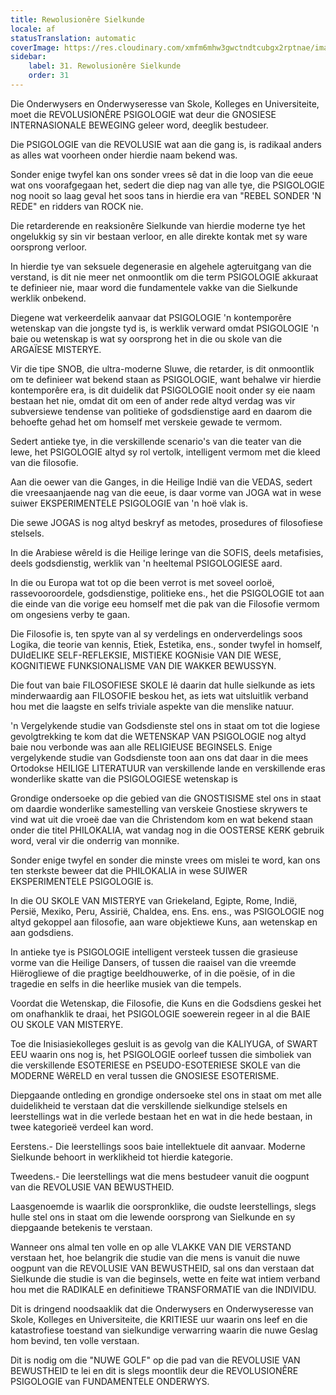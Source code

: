 ```yaml
---
title: Rewolusionêre Sielkunde
locale: af
statusTranslation: automatic
coverImage: https://res.cloudinary.com/xmfm6mhw3gwctndtcubgx2rptnae/image/upload/v1740337243/small_cover_educacion_fundamental_a051170f1c.webp
sidebar:
    label: 31. Rewolusionêre Sielkunde
    order: 31
---
```

Die Onderwysers en Onderwyseresse van Skole, Kolleges en Universiteite, moet die REVOLUSIONÊRE PSIGOLOGIE wat deur die GNOSIESE INTERNASIONALE BEWEGING geleer word, deeglik bestudeer.

Die PSIGOLOGIE van die REVOLUSIE wat aan die gang is, is radikaal anders as alles wat voorheen onder hierdie naam bekend was.

Sonder enige twyfel kan ons sonder vrees sê dat in die loop van die eeue wat ons voorafgegaan het, sedert die diep nag van alle tye, die PSIGOLOGIE nog nooit so laag geval het soos tans in hierdie era van "REBEL SONDER 'N REDE" en ridders van ROCK nie.

Die retarderende en reaksionêre Sielkunde van hierdie moderne tye het ongelukkig sy sin vir bestaan verloor, en alle direkte kontak met sy ware oorsprong verloor.

In hierdie tye van seksuele degenerasie en algehele agteruitgang van die verstand, is dit nie meer net onmoontlik om die term PSIGOLOGIE akkuraat te definieer nie, maar word die fundamentele vakke van die Sielkunde werklik onbekend.

Diegene wat verkeerdelik aanvaar dat PSIGOLOGIE 'n kontemporêre wetenskap van die jongste tyd is, is werklik verward omdat PSIGOLOGIE 'n baie ou wetenskap is wat sy oorsprong het in die ou skole van die ARGAÏESE MISTERYE.

Vir die tipe SNOB, die ultra-moderne Sluwe, die retarder, is dit onmoontlik om te definieer wat bekend staan as PSIGOLOGIE, want behalwe vir hierdie kontemporêre era, is dit duidelik dat PSIGOLOGIE nooit onder sy eie naam bestaan het nie, omdat dit om een of ander rede altyd verdag was vir subversiewe tendense van politieke of godsdienstige aard en daarom die behoefte gehad het om homself met verskeie gewade te vermom.

Sedert antieke tye, in die verskillende scenario's van die teater van die lewe, het PSIGOLOGIE altyd sy rol vertolk, intelligent vermom met die kleed van die filosofie.

Aan die oewer van die Ganges, in die Heilige Indië van die VEDAS, sedert die vreesaanjaende nag van die eeue, is daar vorme van JOGA wat in wese suiwer EKSPERIMENTELE PSIGOLOGIE van 'n hoë vlak is.

Die sewe JOGAS is nog altyd beskryf as metodes, prosedures of filosofiese stelsels.

In die Arabiese wêreld is die Heilige leringe van die SOFIS, deels metafisies, deels godsdienstig, werklik van 'n heeltemal PSIGOLOGIESE aard.

In die ou Europa wat tot op die been verrot is met soveel oorloë, rassevooroordele, godsdienstige, politieke ens., het die PSIGOLOGIE tot aan die einde van die vorige eeu homself met die pak van die Filosofie vermom om ongesiens verby te gaan.

Die Filosofie is, ten spyte van al sy verdelings en onderverdelings soos Logika, die teorie van kennis, Etiek, Estetika, ens., sonder twyfel in homself, DUIdELIKE SELF-REFLEKSIE, MISTIEKE KOGNisie VAN DIE WESE, KOGNITIEWE FUNKSIONALISME VAN DIE WAKKER BEWUSSYN.

Die fout van baie FILOSOFIESE SKOLE lê daarin dat hulle sielkunde as iets minderwaardig aan FILOSOFIE beskou het, as iets wat uitsluitlik verband hou met die laagste en selfs triviale aspekte van die menslike natuur.

'n Vergelykende studie van Godsdienste stel ons in staat om tot die logiese gevolgtrekking te kom dat die WETENSKAP VAN PSIGOLOGIE nog altyd baie nou verbonde was aan alle RELIGIEUSE BEGINSELS. Enige vergelykende studie van Godsdienste toon aan ons dat daar in die mees Ortodokse HEILIGE LITERATUUR van verskillende lande en verskillende eras wonderlike skatte van die PSIGOLOGIESE wetenskap is

Grondige ondersoeke op die gebied van die GNOSTISISME stel ons in staat om daardie wonderlike samestelling van verskeie Gnostiese skrywers te vind wat uit die vroeë dae van die Christendom kom en wat bekend staan onder die titel PHILOKALIA, wat vandag nog in die OOSTERSE KERK gebruik word, veral vir die onderrig van monnike.

Sonder enige twyfel en sonder die minste vrees om mislei te word, kan ons ten sterkste beweer dat die PHILOKALIA in wese SUIWER EKSPERIMENTELE PSIGOLOGIE is.

In die OU SKOLE VAN MISTERYE van Griekeland, Egipte, Rome, Indië, Persië, Mexiko, Peru, Assirië, Chaldea, ens. Ens. ens., was PSIGOLOGIE nog altyd gekoppel aan filosofie, aan ware objektiewe Kuns, aan wetenskap en aan godsdiens.

In antieke tye is PSIGOLOGIE intelligent versteek tussen die grasieuse vorme van die Heilige Dansers, of tussen die raaisel van die vreemde Hiërogliewe of die pragtige beeldhouwerke, of in die poësie, of in die tragedie en selfs in die heerlike musiek van die tempels.

Voordat die Wetenskap, die Filosofie, die Kuns en die Godsdiens geskei het om onafhanklik te draai, het PSIGOLOGIE soewerein regeer in al die BAIE OU SKOLE VAN MISTERYE.

Toe die Inisiasiekolleges gesluit is as gevolg van die KALIYUGA, of SWART EEU waarin ons nog is, het PSIGOLOGIE oorleef tussen die simboliek van die verskillende ESOTERIESE en PSEUDO-ESOTERIESE SKOLE van die MODERNE WêRELD en veral tussen die GNOSIESE ESOTERISME.

Diepgaande ontleding en grondige ondersoeke stel ons in staat om met alle duidelikheid te verstaan dat die verskillende sielkundige stelsels en leerstellings wat in die verlede bestaan het en wat in die hede bestaan, in twee kategorieë verdeel kan word.

Eerstens.- Die leerstellings soos baie intellektuele dit aanvaar. Moderne Sielkunde behoort in werklikheid tot hierdie kategorie.

Tweedens.- Die leerstellings wat die mens bestudeer vanuit die oogpunt van die REVOLUSIE VAN BEWUSTHEID.

Laasgenoemde is waarlik die oorspronklike, die oudste leerstellings, slegs hulle stel ons in staat om die lewende oorsprong van Sielkunde en sy diepgaande betekenis te verstaan.

Wanneer ons almal ten volle en op alle VLAKKE VAN DIE VERSTAND verstaan het, hoe belangrik die studie van die mens is vanuit die nuwe oogpunt van die REVOLUSIE VAN BEWUSTHEID, sal ons dan verstaan dat Sielkunde die studie is van die beginsels, wette en feite wat intiem verband hou met die RADIKALE en definitiewe TRANSFORMATIE van die INDIVIDU.

Dit is dringend noodsaaklik dat die Onderwysers en Onderwyseresse van Skole, Kolleges en Universiteite, die KRITIESE uur waarin ons leef en die katastrofiese toestand van sielkundige verwarring waarin die nuwe Geslag hom bevind, ten volle verstaan.

Dit is nodig om die "NUWE GOLF" op die pad van die REVOLUSIE VAN BEWUSTHEID te lei en dit is slegs moontlik deur die REVOLUSIONÊRE PSIGOLOGIE van FUNDAMENTELE ONDERWYS.

